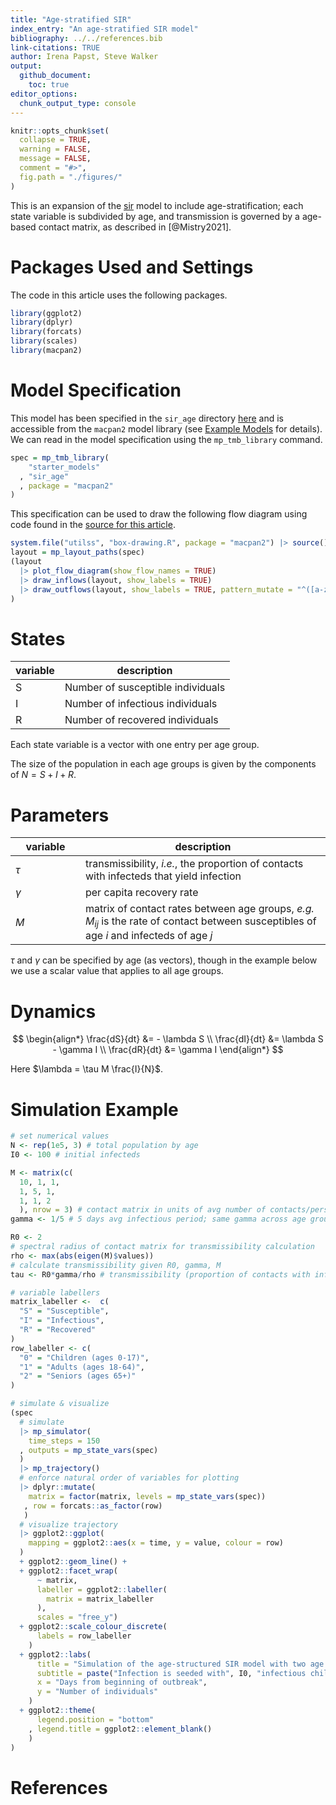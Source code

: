 ```yaml
---
title: "Age-stratified SIR"
index_entry: "An age-stratified SIR model"
bibliography: ../../references.bib
link-citations: TRUE
author: Irena Papst, Steve Walker
output: 
  github_document:
    toc: true
editor_options: 
  chunk_output_type: console
---
```


```r
knitr::opts_chunk$set(
  collapse = TRUE,
  warning = FALSE,
  message = FALSE,
  comment = "#>",
  fig.path = "./figures/"
)
```

This is an expansion of the [sir](https://github.com/canmod/macpan2/tree/main/inst/starter_models/sir) model to include age-stratification; each state variable is subdivided by age, and transmission is governed by a age-based contact matrix, as described in [@Mistry2021].

# Packages Used and Settings

The code in this article uses the following packages.

```r
library(ggplot2)
library(dplyr)
library(forcats)
library(scales)
library(macpan2)
```

# Model Specification

This model has been specified in the `sir_age` directory [here](https://github.com/canmod/macpan2/blob/main/inst/starter_models/sir_age/tmb.R) and is accessible from the `macpan2` model library (see [Example Models](https://canmod.github.io/macpan2/articles/example_models.html) for details). We can read in the model specification using the `mp_tmb_library` command.
```r
spec = mp_tmb_library(
    "starter_models"
  , "sir_age"
  , package = "macpan2"
)
```

This specification can be used to draw the following flow diagram using code found in the [source for this article](https://github.com/canmod/macpan2/blob/main/inst/starter_models/sir_age/README.Rmd).

```r
system.file("utilss", "box-drawing.R", package = "macpan2") |> source()
layout = mp_layout_paths(spec)
(layout
  |> plot_flow_diagram(show_flow_names = TRUE)
  |> draw_inflows(layout, show_labels = TRUE)
  |> draw_outflows(layout, show_labels = TRUE, pattern_mutate = "^([a-z]*)(_.*)", pattern_replace = "\\1")
)
```


# States

| variable | description                       |
| -------- | --------------------------------- |
| S        | Number of susceptible individuals |
| I        | Number of infectious individuals  |
| R        | Number of recovered individuals   |

Each state variable is a vector with one entry per age group. 

The size of the population in each age groups is given by the components of $N = S + I + R$.

# Parameters

| variable | description                  |
| -------- | ---------------------------- |
| $\tau$  | transmissibility, _i.e._, the proportion of contacts with infecteds that yield infection |
| $\gamma$ | per capita recovery rate     |
| $M$    | matrix of contact rates between age groups, _e.g._ $M_{ij}$ is the rate of contact between susceptibles of age $i$ and infecteds of age $j$        |

$\tau$ and $\gamma$ can be specified by age (as vectors), though in the example below we use a scalar value that applies to all age groups.

# Dynamics 

$$
\begin{align*}
\frac{dS}{dt} &= - \lambda S \\
\frac{dI}{dt} &= \lambda S - \gamma I \\
\frac{dR}{dt} &= \gamma I
\end{align*}
$$

Here $\lambda = \tau M \frac{I}{N}$.

# Simulation Example

```r
# set numerical values
N <- rep(1e5, 3) # total population by age
I0 <- 100 # initial infecteds

M <- matrix(c(
  10, 1, 1, 
  1, 5, 1, 
  1, 1, 2
  ), nrow = 3) # contact matrix in units of avg number of contacts/person/day (symmetric contact rates because we will pick two age groups of the same size)
gamma <- 1/5 # 5 days avg infectious period; same gamma across age groups

R0 <- 2
# spectral radius of contact matrix for transmissibility calculation
rho <- max(abs(eigen(M)$values))
# calculate transmissibility given R0, gamma, M
tau <- R0*gamma/rho # transmissibility (proportion of contacts with infectious individuals that yield infection)

# variable labellers
matrix_labeller <-  c(
  "S" = "Susceptible",
  "I" = "Infectious",
  "R" = "Recovered"
)
row_labeller <- c(
  "0" = "Children (ages 0-17)",
  "1" = "Adults (ages 18-64)",
  "2" = "Seniors (ages 65+)"
)

# simulate & visualize
(spec
  # simulate
  |> mp_simulator(
    time_steps = 150
  , outputs = mp_state_vars(spec)
  )
  |> mp_trajectory()
  # enforce natural order of variables for plotting
  |> dplyr::mutate(
    matrix = factor(matrix, levels = mp_state_vars(spec))
   , row = forcats::as_factor(row)
   )
  # visualize trajectory
  |> ggplot2::ggplot(
    mapping = ggplot2::aes(x = time, y = value, colour = row)
  ) 
  + ggplot2::geom_line() +
  + ggplot2::facet_wrap(
      ~ matrix, 
      labeller = ggplot2::labeller(
        matrix = matrix_labeller
      ),
      scales = "free_y")
  + ggplot2::scale_colour_discrete(
      labels = row_labeller
    )
  + ggplot2::labs(
      title = "Simulation of the age-structured SIR model with two age groups",
      subtitle = paste("Infection is seeded with", I0, "infectious children in a total population of", scales::label_number(scale_cut = scales::cut_short_scale())(sum(N))),
      x = "Days from beginning of outbreak",
      y = "Number of individuals"
    )
  + ggplot2::theme(
      legend.position = "bottom"
    , legend.title = ggplot2::element_blank()
    )
)
```

# References
